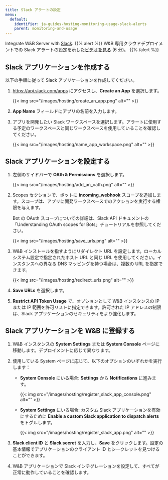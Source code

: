 ```yaml
---
title: Slack アラートの設定
menu:
  default:
    identifier: ja-guides-hosting-monitoring-usage-slack-alerts
    parent: monitoring-and-usage
---
```


Integrate W&B Server with [Slack](https://slack.com/).
{{% alert %}}
W&B 専用クラウドデプロイメントでの Slack アラートの設定を示した[ビデオを見る](https://www.youtube.com/watch?v=JmvKb-7u-oU) (6 分)。
{{% /alert %}}

## Slack アプリケーションを作成する

以下の手順に従って Slack アプリケーションを作成してください。

1. https://api.slack.com/apps にアクセスし、**Create an App** を選択します。

    {{< img src="/images/hosting/create_an_app.png" alt="" >}}

2. **App Name** フィールドにアプリの名前を入力します。
3. アプリを開発したい Slack ワークスペースを選択します。アラートに使用する予定のワークスペースと同じワークスペースを使用していることを確認してください。

    {{< img src="/images/hosting/name_app_workspace.png" alt="" >}}

## Slack アプリケーションを設定する

1. 左側のサイドバーで **OAth & Permissions** を選択します。

    {{< img src="/images/hosting/add_an_oath.png" alt="" >}}

2. Scopes セクションで、ボットに **incoming_webhook** スコープを追加します。スコープは、アプリに開発ワークスペースでのアクションを実行する権限を与えます。

    Bot の OAuth スコープについての詳細は、Slack API ドキュメントの「Understanding OAuth scopes for Bots」チュートリアルを参照してください。

    {{< img src="/images/hosting/save_urls.png" alt="" >}}

3. W&B インストールを指すようにリダイレクト URL を設定します。ローカルシステム設定で指定されたホスト URL と同じ URL を使用してください。インスタンスへの異なる DNS マッピングを持つ場合は、複数の URL を指定できます。

    {{< img src="/images/hosting/redirect_urls.png" alt="" >}}

4. **Save URLs** を選択します。
5. **Restrict API Token Usage** で、オプションとして W&B インスタンスの IP または IP 範囲を許可リストに指定できます。許可された IP アドレスの制限は、Slack アプリケーションのセキュリティをより強化します。

## Slack アプリケーションを W&B に登録する

1. W&B インスタンスの **System Settings** または **System Console** ページに移動します。デプロイメントに応じて異なります。

2. 使用している System ページに応じて、以下のオプションのいずれかを実行します：

    - **System Console** にいる場合: **Settings** から **Notifications** に進みます。

      {{< img src="/images/hosting/register_slack_app_console.png" alt="" >}}

    - **System Settings** にいる場合: カスタム Slack アプリケーションを有効にするために **Enable a custom Slack application to dispatch alerts** をトグルします。

      {{< img src="/images/hosting/register_slack_app.png" alt="" >}}

3. **Slack client ID** と **Slack secret** を入力し、**Save** をクリックします。設定の基本情報でアプリケーションのクライアント ID とシークレットを見つけることができます。

4. W&B アプリケーションで Slack インテグレーションを設定して、すべてが正常に動作していることを確認します。
